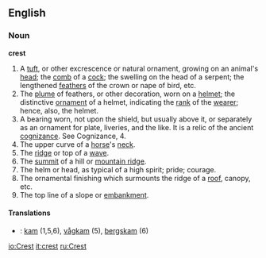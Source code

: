 ==English==

===Noun===

'''crest'''

#A [[tuft]], or other excrescence or natural ornament, growing on an animal's [[head]]; the [[comb]] of a [[cock]]; the swelling on the head of a serpent; the lengthened [[feather]]s of the crown or nape of bird, etc.
#The [[plume]] of feathers, or other decoration, worn on a [[helmet]]; the distinctive [[ornament]] of a helmet, indicating the [[rank]] of the [[wearer]]; hence, also, the helmet.
#A bearing worn, not upon the shield, but usually above it, or separately as an ornament for plate, liveries, and the like. It is a relic of the ancient [[cognizance]]. See Cognizance, 4.
#The upper curve of a [[horse]]'s [[neck]].
#The [[ridge]] or top of a [[wave]].
#The [[summit]] of a hill or [[mountain ridge]].
#The helm or head, as typical of a high spirit; pride; courage.
#The ornamental finishing which surmounts the ridge of a [[roof]], canopy, etc.
#The top line of a slope or [[embankment]].

====Translations====
*{{sv}}: [[kam]] (1,5,6), [[vågkam]] (5), [[bergskam]] (6)

[[io:Crest]]
[[it:crest]]
[[ru:Crest]]